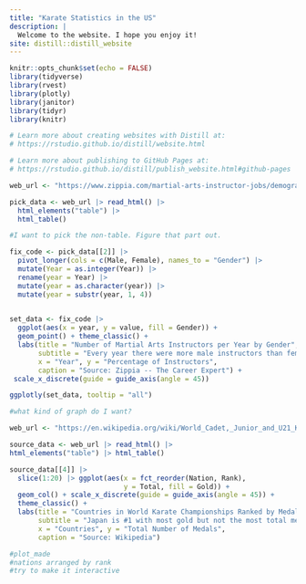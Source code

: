 ```yaml
---
title: "Karate Statistics in the US"
description: |
  Welcome to the website. I hope you enjoy it!
site: distill::distill_website
---
```


```r
knitr::opts_chunk$set(echo = FALSE)
library(tidyverse)
library(rvest)
library(plotly)
library(janitor)
library(tidyr)
library(knitr)

# Learn more about creating websites with Distill at:
# https://rstudio.github.io/distill/website.html

# Learn more about publishing to GitHub Pages at:
# https://rstudio.github.io/distill/publish_website.html#github-pages

```

```r
web_url <- "https://www.zippia.com/martial-arts-instructor-jobs/demographics/"

pick_data <- web_url |> read_html() |> 
  html_elements("table") |> 
  html_table()

#I want to pick the non-table. Figure that part out.
```

```r
fix_code <- pick_data[[2]] |> 
  pivot_longer(cols = c(Male, Female), names_to = "Gender") |> 
  mutate(Year = as.integer(Year)) |> 
  rename(year = Year) |> 
  mutate(year = as.character(year)) |> 
  mutate(year = substr(year, 1, 4))
  
```

```r
set_data <- fix_code |> 
  ggplot(aes(x = year, y = value, fill = Gender)) + 
  geom_point() + theme_classic() +
  labs(title = "Number of Martial Arts Instructors per Year by Gender", 
       subtitle = "Every year there were more male instructors than female", 
       x = "Year", y = "Percentage of Instructors", 
       caption = "Source: Zippia -- The Career Expert") + 
 scale_x_discrete(guide = guide_axis(angle = 45))

ggplotly(set_data, tooltip = "all")

#what kind of graph do I want?
```

```r
web_url <- "https://en.wikipedia.org/wiki/World_Cadet,_Junior_and_U21_Karate_Championships"

source_data <- web_url |> read_html() |> 
html_elements("table") |> html_table()

```

```r
source_data[[4]] |> 
  slice(1:20) |> ggplot(aes(x = fct_reorder(Nation, Rank), 
                            y = Total, fill = Gold)) + 
  geom_col() + scale_x_discrete(guide = guide_axis(angle = 45)) +
  theme_classic() + 
  labs(title = "Countries in World Karate Championships Ranked by Medals", 
       subtitle = "Japan is #1 with most gold but not the most total medals", 
       x = "Countries", y = "Total Number of Medals", 
       caption = "Source: Wikipedia")

#plot_made
#nations arranged by rank
#try to make it interactive
```


